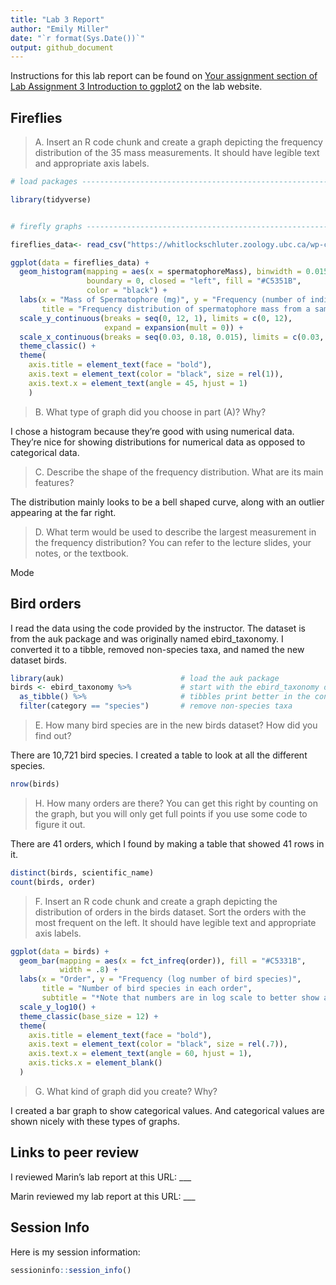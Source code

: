 ---
title: "Lab 3 Report"
author: "Emily Miller"
date: "`r format(Sys.Date())`"
output: github_document
---

Instructions for this lab report can be found on [Your assignment section of Lab Assignment 3 Introduction to ggplot2](https://biol275-msum.github.io/introduction-to-ggplot2.html#your-assignment) on the lab website.

## Fireflies

> A. Insert an R code chunk and create a graph depicting the frequency distribution of the 35 mass measurements. It should have legible text and appropriate axis labels.

```{r}
# load packages -----------------------------------------------------------

library(tidyverse)


# firefly graphs ----------------------------------------------------------

fireflies_data<- read_csv("https://whitlockschluter.zoology.ubc.ca/wp-content/data/chapter02/chap02q19FireflySpermatophoreMass.csv")

ggplot(data = fireflies_data) +
  geom_histogram(mapping = aes(x = spermatophoreMass), binwidth = 0.015, 
                 boundary = 0, closed = "left", fill = "#C5351B", 
                 color = "black") +
  labs(x = "Mass of Spermatophore (mg)", y = "Frequency (number of individual fireflies)", 
       title = "Frequency distribution of spermatophore mass from a sample of 35 male fireflies") +
  scale_y_continuous(breaks = seq(0, 12, 1), limits = c(0, 12), 
                     expand = expansion(mult = 0)) +
  scale_x_continuous(breaks = seq(0.03, 0.18, 0.015), limits = c(0.03, 0.18)) +
  theme_classic() +
  theme(
    axis.title = element_text(face = "bold"),
    axis.text = element_text(color = "black", size = rel(1)),
    axis.text.x = element_text(angle = 45, hjust = 1)
    )
```





> B. What type of graph did you choose in part (A)? Why?

I chose a histogram because they're good with using numerical data. They're nice for showing distributions for numerical data as opposed to categorical data.

> C. Describe the shape of the frequency distribution. What are its main features?

The distribution mainly looks to be a bell shaped curve, along with an outlier appearing at the far right.

> D. What term would be used to describe the largest measurement in the frequency distribution? You can refer to the lecture slides, your notes, or the textbook.

Mode

## Bird orders

I read the data using the code provided by the instructor. The dataset is from the auk package and was originally named ebird_taxonomy. I converted it to a tibble, removed non-species taxa, and named the new dataset birds.

```{r}

library(auk)                          # load the auk package
birds <- ebird_taxonomy %>%           # start with the ebird_taxonomy data
  as_tibble() %>%                     # tibbles print better in the console
  filter(category == "species")       # remove non-species taxa
```

> E. How many bird species are in the new birds dataset? How did you find out?

There are 10,721 bird species. I created a table to look at all the different species.

```{r}
nrow(birds)
```


> H. How many orders are there? You can get this right by counting on the graph, but you will only get full points if you use some code to figure it out.

There are 41 orders, which I found by making a table that showed 41 rows in it.

```{r}
distinct(birds, scientific_name)
count(birds, order)
```


> F. Insert an R code chunk and create a graph depicting the distribution of orders in the birds dataset. Sort the orders with the most frequent on the left. It should have legible text and appropriate axis labels.

```{r}
ggplot(data = birds) +
  geom_bar(mapping = aes(x = fct_infreq(order)), fill = "#C5331B", 
           width = .8) +
  labs(x = "Order", y = "Frequency (log number of bird species)", 
       title = "Number of bird species in each order", 
       subtitle = "*Note that numbers are in log scale to better show all data.") +
  scale_y_log10() +
  theme_classic(base_size = 12) +
  theme(
    axis.title = element_text(face = "bold"),
    axis.text = element_text(color = "black", size = rel(.7)),
    axis.text.x = element_text(angle = 60, hjust = 1),
    axis.ticks.x = element_blank()
  )

```

> G. What kind of graph did you create? Why?

I created a bar graph to show categorical values. And categorical values are shown nicely with these types of graphs.

## Links to peer review

I reviewed Marin's lab report at this URL: \_\_\_

Marin reviewed my lab report at this URL: \_\_\_

## Session Info

Here is my session information:

```{r}
sessioninfo::session_info()
```
